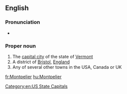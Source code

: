==English==
{{wikipedia}}

===Pronunciation===
* {{homophones|Montpellier|lang=en}}

===Proper noun===
{{en-proper noun}}

# The [[capital city]] of the state of [[Vermont]]
# A district of [[Bristol]], [[England]]
# Any of several other towns in the USA, Canada or UK

[[Category:en:US State Capitals]]

[[fr:Montpelier]]
[[hu:Montpelier]]